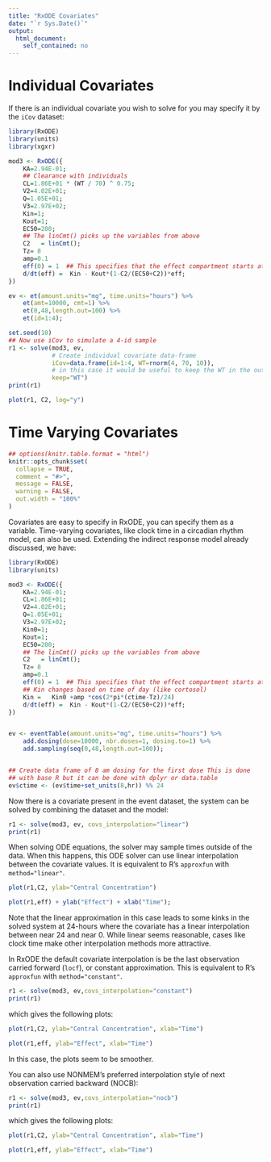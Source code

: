 ```yaml
---
title: "RxODE Covariates"
date: "`r Sys.Date()`"
output:
  html_document:
    self_contained: no
---
```

# Individual Covariates

If there is an individual covariate you wish to solve for you may specify it by the `iCov` dataset:

```r
library(RxODE)
library(units)
library(xgxr)

mod3 <- RxODE({
    KA=2.94E-01;
    ## Clearance with individuals
    CL=1.86E+01 * (WT / 70) ^ 0.75; 
    V2=4.02E+01; 
    Q=1.05E+01;
    V3=2.97E+02; 
    Kin=1;
    Kout=1;
    EC50=200;
    ## The linCmt() picks up the variables from above
    C2   = linCmt();
    Tz= 8
    amp=0.1
    eff(0) = 1  ## This specifies that the effect compartment starts at 1.
    d/dt(eff) =  Kin - Kout*(1-C2/(EC50+C2))*eff;
})

ev <- et(amount.units="mg", time.units="hours") %>%
    et(amt=10000, cmt=1) %>%
    et(0,48,length.out=100) %>%
    et(id=1:4);

set.seed(10)
## Now use iCov to simulate a 4-id sample
r1 <- solve(mod3, ev,
            # Create individual covariate data-frame
            iCov=data.frame(id=1:4, WT=rnorm(4, 70, 10)),
            # in this case it would be useful to keep the WT in the output dataset
            keep="WT")
print(r1)

plot(r1, C2, log="y") 
```

# Time Varying Covariates
```r
## options(knitr.table.format = "html")
knitr::opts_chunk$set(
  collapse = TRUE,
  comment = "#>",
  message = FALSE,
  warning = FALSE,
  out.width = "100%"
)
```

Covariates are easy to specify in RxODE, you can specify them as a
variable. Time-varying covariates, like clock time in a circadian
rhythm model, can also be used.  Extending the indirect response model
already discussed, we have:


```r
library(RxODE)
library(units)

mod3 <- RxODE({
    KA=2.94E-01;
    CL=1.86E+01; 
    V2=4.02E+01; 
    Q=1.05E+01;
    V3=2.97E+02; 
    Kin0=1;
    Kout=1;
    EC50=200;
    ## The linCmt() picks up the variables from above
    C2   = linCmt();
    Tz= 8
    amp=0.1
    eff(0) = 1  ## This specifies that the effect compartment starts at 1.
    ## Kin changes based on time of day (like cortosol)
    Kin =   Kin0 +amp *cos(2*pi*(ctime-Tz)/24)
    d/dt(eff) =  Kin - Kout*(1-C2/(EC50+C2))*eff;
})


ev <- eventTable(amount.units="mg", time.units="hours") %>%
    add.dosing(dose=10000, nbr.doses=1, dosing.to=1) %>%
    add.sampling(seq(0,48,length.out=100));


## Create data frame of 8 am dosing for the first dose This is done
## with base R but it can be done with dplyr or data.table
ev$ctime <- (ev$time+set_units(8,hr)) %% 24
```

Now there is a covariate present in the event dataset, the system can
be solved by combining the dataset and the model:

```r
r1 <- solve(mod3, ev, covs_interpolation="linear")
print(r1)
```

When solving ODE equations, the solver may sample times outside of the
data.  When this happens, this ODE solver can use linear interpolation
between the covariate values. It is equivalent to R's `approxfun` with
`method="linear"`.

```r
plot(r1,C2, ylab="Central Concentration")
```

```r
plot(r1,eff) + ylab("Effect") + xlab("Time");
```

Note that the linear approximation in this case leads to some kinks in
the solved system at 24-hours where the covariate has a linear
interpolation between near 24 and near 0. While linear seems
reasonable, cases like clock time make other interpolation methods
more attractive.

In RxODE the default covariate interpolation is be the last
observation carried forward (`locf`), or constant approximation.  This is
equivalent to R's `approxfun` with `method="constant"`.


```r
r1 <- solve(mod3, ev,covs_interpolation="constant")
print(r1)
```

which gives the following plots:

```r
plot(r1,C2, ylab="Central Concentration", xlab="Time")
```

```r
plot(r1,eff, ylab="Effect", xlab="Time")
```

In this case, the plots seem to be smoother.

You can also use NONMEM's preferred interpolation style of next
observation carried backward (NOCB):

```r
r1 <- solve(mod3, ev,covs_interpolation="nocb")
print(r1)
```

which gives the following plots:

```r
plot(r1,C2, ylab="Central Concentration", xlab="Time")
```

```r
plot(r1,eff, ylab="Effect", xlab="Time")
```


